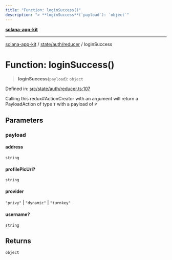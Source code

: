 ```yaml
---
title: "Function: loginSuccess()"
description: "> **loginSuccess**(`payload`): `object`"
---
```


[**solana-app-kit**](../../../../README.mdx)

***

[solana-app-kit](../../../../README.mdx) / [state/auth/reducer](../README.mdx) / loginSuccess

# Function: loginSuccess()

> **loginSuccess**(`payload`): `object`

Defined in: [src/state/auth/reducer.ts:107](https://github.com/SendArcade/solana-social-starter/blob/b27156124ee1831d644b1af765e8d55a2885cd4f/src/state/auth/reducer.ts#L107)

Calling this redux#ActionCreator with an argument will
return a PayloadAction of type `T` with a payload of `P`

## Parameters

### payload

#### address

`string`

#### profilePicUrl?

`string`

#### provider

`"privy"` \| `"dynamic"` \| `"turnkey"`

#### username?

`string`

## Returns

`object`
